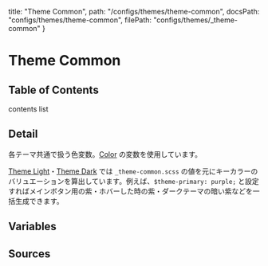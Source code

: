   title: "Theme Common",
  path: "/configs/themes/theme-common",
  docsPath: "configs/themes/theme-common",
  filePath: "configs/themes/_theme-common"
}


# Theme Common

## Table of Contents

contents list

## Detail

各テーマ共通で扱う色変数。[Color](/configs/variables/color) の変数を使用しています。

[Theme Light](/configs/themes/theme-light)・[Theme Dark](/configs/themes/theme-dark) では `_theme-common.scss` の値を元にキーカラーのバリュエーションを算出しています。例えば、`$theme-primary: purple;` と設定すればメインボタン用の紫・ホバーした時の紫・ダークテーマの暗い紫などを一括生成できます。

## Variables

<PreviewVariablesSingle filePath={meta.filePath} viewCompiled={true} />

## Sources

<PreviewSources
  title={meta.title}
  docsPath={meta.docsPath}
  scssPath={meta.filePath}
/>
